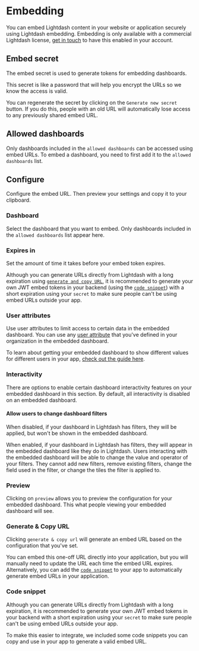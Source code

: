
# Embedding

You can embed Lightdash content in your website or application securely using Lightdash embedding. Embedding is only available with a commercial Lightdash license, [get in touch](https://lightdash.typeform.com/to/BujU5wg5) to have this enabled in your account.

## Embed secret

The embed secret is used to generate tokens for embedding dashboards. 

This secret is like a password that will help you encrypt the URLs so we know the access is valid.

You can regenerate the secret by clicking on the `Generate new secret` button.  If you do this, people with an old URL will automatically lose access to any previously shared embed URL. 

## Allowed dashboards

Only dashboards included in the `allowed dashboards` can be accessed using embed URLs. To embed a dashboard, you need to first add it to the `allowed dashboards` list. 

## Configure 

Configure the embed URL. Then preview your settings and copy it to your clipboard.

### Dashboard

Select the dashboard that you want to embed. Only dashboards included in the `allowed dashboards` list appear here.

### Expires in

Set the amount of time it takes before your embed token expires. 

Although you can generate URLs directly from Lightdash with a long expiration using [`generate and copy URL`](#generate--copy-url), it is recommended to generate your own JWT embed tokens in your backend (using the [`code snippet`](#code-snippet)) with a short expiration using your `secret` to make sure people can't be using embed URLs outside your app.

### User attributes

Use user attributes to limit access to certain data in the embedded dashboard. You can use any [user attribute](/references/user-attributes.mdx) that you've defined in your organization in the embedded dashboard. 

To learn about getting your embedded dashboard to show different values for different users in your app, [check out the guide here](../guides/how-to-embed-content.mdx#i-want-to-have-my-embedded-dashboard-show-different-values-for-different-users-in-my-app).

### Interactivity

There are options to enable certain dashboard interactivity features on your embedded dashboard in this section. By default, all interactivity is disabled on an embedded dashboard. 

#### Allow users to change dashboard filters

When disabled, if your dashboard in Lightdash has filters, they will be applied, but won't be shown in the embedded dashboard. 

When enabled, if your dashboard in Lightdash has filters, they will appear in the embedded dashboard like they do in Lightdash. Users interacting with the embedded dashboard will be able to change the value and operator of your filters. They cannot add new filters, remove existing filters, change the field used in the filter, or change the tiles the filter is applied to. 

### Preview

Clicking on `preview` allows you to preview the configuration for your embedded dashboard. This what people viewing your embedded dashboard will see.

### Generate & Copy URL

Clicking `generate & copy url` will generate an embed URL based on the configuration that you've set. 

You can embed this one-off URL directly into your application, but you will manually need to update the URL each time the embed URL expires. Alternatively, you can add the [`code snippet`](#code-snippet) to your app to automatically generate embed URLs in your application.  

### Code snippet

Although you can generate URLs directly from Lightdash with a long expiration, it is recommended to generate your own JWT embed tokens in your backend with a short expiration using your `secret` to make sure people can't be using embed URLs outside your app. 

To make this easier to integrate, we included some code snippets you can copy and use in your app to generate a valid embed URL.

